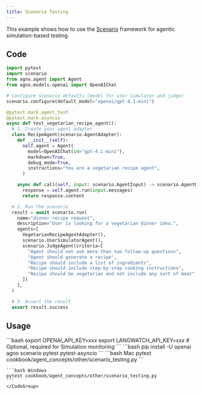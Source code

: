 ```yaml
---
title: Scenario Testing
---
```


This example shows how to use the [Scenario](https://github.com/langwatch/scenario) framework for agentic simulation-based testing.

## Code

```python cookbook/agent_concepts/other/scenario_testing.py
import pytest
import scenario
from agno.agent import Agent
from agno.models.openai import OpenAIChat

# Configure Scenario defaults (model for user simulator and judge)
scenario.configure(default_model="openai/gpt-4.1-mini")

@pytest.mark.agent_test
@pytest.mark.asyncio
async def test_vegetarian_recipe_agent():
  # 1. Create your agent adapter
  class RecipeAgent(scenario.AgentAdapter):
    def __init__(self):
      self.agent = Agent(
        model=OpenAIChat(id="gpt-4.1-mini"),
        markdown=True,
        debug_mode=True,
        instructions="You are a vegetarian recipe agent",
      )

    async def call(self, input: scenario.AgentInput) -> scenario.AgentReturnTypes:
      response = self.agent.run(input.messages)
      return response.content

  # 2. Run the scenario
  result = await scenario.run(
    name="dinner recipe request",
    description="User is looking for a vegetarian dinner idea.",
    agents=[
      VegetarianRecipeAgentAdapter(),
      scenario.UserSimulatorAgent(),
      scenario.JudgeAgent(criteria=[
        "Agent should not ask more than two follow-up questions",
        "Agent should generate a recipe",
        "Recipe should include a list of ingredients",
        "Recipe should include step-by-step cooking instructions",
        "Recipe should be vegetarian and not include any sort of meat",
      ])
    ],
  )

  # 3. Assert the result
  assert result.success
```

## Usage

<Steps>
  <Snippet file="create-venv-step.mdx" />

  <Step title="Set your API key">
    ```bash
    export OPENAI_API_KEY=xxx
    export LANGWATCH_API_KEY=xxx # Optional, required for Simulation monitoring
    ```
  </Step>

  <Step title="Install libraries">
    ```bash
    pip install -U openai agno scenario pytest pytest-asyncio
    ```
  </Step>

  <Step title="Run Agent">
    <CodeGroup>
    ```bash Mac
    pytest cookbook/agent_concepts/other/scenario_testing.py
    ```

    ```bash Windows
    pytest cookbook/agent_concepts/other/scenario_testing.py
    ```
    </CodeGroup>
  </Step>
</Steps> 
